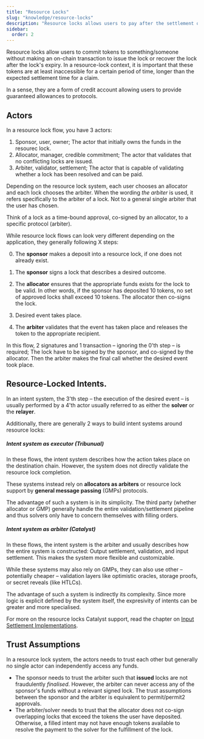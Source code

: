 ```yaml
---
title: "Resource Locks"
slug: "knowledge/resource-locks"
description: "Resource locks allows users to pay after the settlement of their desired asset has taken place. This improve the user experience and makes cross-chain actions more seamless."
sidebar:
  order: 2
---
```


Resource locks allow users to commit tokens to something/someone without making an on-chain transaction to issue the lock or recover the lock after the lock's expiry. 
In a resource-lock context, it is important that these tokens are at least inaccessible for a certain period of time, longer than the expected settlement time for a claim.

In a sense, they are a form of credit account allowing users to provide guaranteed allowances to protocols.


## Actors

In a resource lock flow, you have 3 actors:
1. Sponsor, user, owner; The actor that initially owns the funds in the resourec lock.
2. Allocator, manager, credible commitment; The actor that validates that no conflicting locks are issued.
3. Arbiter, validator, settlement; The actor that is capable of validating whether a lock has been resolved and can be paid.

Depending on the resource lock system, each user chooses an allocator and each lock chooses the arbiter. When the wording *the arbiter*  is used, it refers specifically to the arbiter of a lock. Not to a general single arbiter that the user has chosen.

Think of a lock as a time-bound approval, co-signed by an allocator, to a specific protocol (arbiter).

While resource lock flows can look very different depending on the application, they generally following X steps:


<Steps>

0. The **sponsor** makes a deposit into a resource lock, if one does not already exist.

1. The **sponsor** signs a lock that describes a desired outcome.

2. The **allocator** ensures that the appropriate funds exists for the lock to be valid. In other words, if the sponsor has deposited 10 tokens, no set of approved locks shall exceed 10 tokens. The allocator then co-signs the lock.

3. Desired event takes place.

4. The **arbiter** validates that the event has taken place and releases the token to the appropriate recipient.

</Steps>

In this flow, 2 signatures and 1 transaction – ignoring the 0'th step – is required; The lock have to be signed by the sponsor, and co-signed by the allocator. Then the arbiter makes the final call whether the desired event took place.


## Resource-Locked Intents.

In an intent system, the 3'th step – the execution of the desired event – is usually performed by a 4'th actor usually referred to as either the **solver** or the **relayer**.

Additionally, there are generally 2 ways to build intent systems around resource locks:

##### Intent system as *executor* (Tribunual)

In these flows, the intent system describes how the action takes place on the destination chain. However, the system does not directly validate the resource lock completion. 

These systems instead rely on **allocators as arbiters** or resource lock support by **general message passing** (GMPs) protocols.

The advantage of such a system is in its simplicity. The third party (whether allocator or GMP) generally handle the entire validation/settlement pipeline and thus solvers only have to concern themselves with filling orders.

##### Intent system as *arbiter* (Catalyst)

In these flows, the intent system is the arbiter and usually describes how the entire system is constructed: Output settlement, validation, and input settlement. This makes the system more flexible and customizable.

While these systems may also rely on GMPs, they can also use other – potentially cheaper – validation layers like optimistic oracles, storage proofs, or secret reveals (like HTLCs).

The advantage of such a system is indirectly its complexity. Since more logic is explicit defined by the system itself, the expresivity of intents can be greater and more specialised.

For more on the resource locks Catalyst support, read the chapter on [Input Settlement Implementations](/implementation/input).


## Trust Assumptions

In a resource lock system, the actors needs to trust each other but generally no single actor can independently access any funds.
- The sponsor needs to trust the arbiter such that **issued** locks are not fraudulently *finalised*. However, the arbiter can never access any of the sponsor's funds without a relevant signed lock. The trust assumptions between the sponsor and the arbiter is equivalent to permit/permit2 approvals.
- The arbiter/solver needs to trust that the allocator does not co-sign overlapping locks that exceed the tokens the user have deposited. Otherwise, a filled intent may not have enough tokens available to resolve the payment to the solver for the fulfillment of the lock.